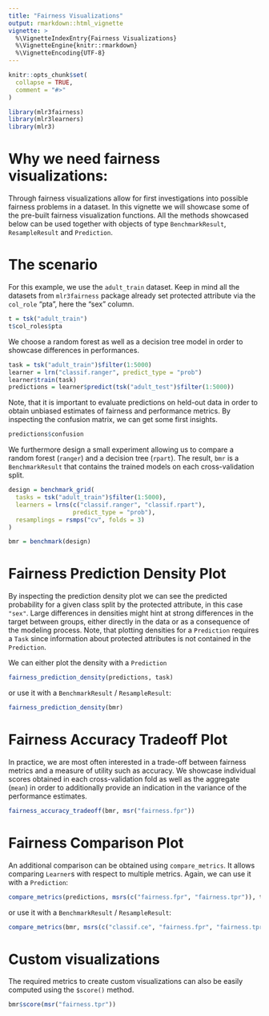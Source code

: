 ```yaml
---
title: "Fairness Visualizations"
output: rmarkdown::html_vignette
vignette: >
  %\VignetteIndexEntry{Fairness Visualizations}
  %\VignetteEngine{knitr::rmarkdown}
  %\VignetteEncoding{UTF-8}
---
```


```r
knitr::opts_chunk$set(
  collapse = TRUE,
  comment = "#>"
)
```

```r
library(mlr3fairness)
library(mlr3learners)
library(mlr3)
```

# Why we need fairness visualizations:

Through fairness visualizations allow for first investigations into possible fairness problems in a dataset.
In this vignette we will showcase some of the pre-built fairness visualization functions.
All the methods showcased below can be used together with objects of type `BenchmarkResult`, `ResampleResult` and `Prediction`.

# The scenario

For this example, we use the `adult_train` dataset.
Keep in mind all the datasets from `mlr3fairness` package already set protected attribute via the `col_role` "pta", here the "sex" column.

```r
t = tsk("adult_train")
t$col_roles$pta
```
We choose a random forest as well as a decision tree model in order to showcase differences in performances.

```r
task = tsk("adult_train")$filter(1:5000)
learner = lrn("classif.ranger", predict_type = "prob")
learner$train(task)
predictions = learner$predict(tsk("adult_test")$filter(1:5000))
```
Note, that it is important to evaluate predictions on held-out data in order to obtain unbiased estimates of fairness and performance metrics.
By inspecting the confusion matrix, we can get some first insights.

```r
predictions$confusion
```

We furthermore design a small experiment allowing us to compare a random forest (`ranger`) and a decision tree (`rpart`). The result, `bmr` is a `BenchmarkResult` that contains the trained models on each cross-validation split.


```r
design = benchmark_grid(
  tasks = tsk("adult_train")$filter(1:5000),
  learners = lrns(c("classif.ranger", "classif.rpart"),
                  predict_type = "prob"),
  resamplings = rsmps("cv", folds = 3)
)

bmr = benchmark(design)
```

# Fairness Prediction Density Plot

By inspecting the prediction density plot we can see the predicted probability for a given class split by the protected attribute, in this case `"sex"`. Large differences in densities might hint at strong differences in the target between groups, either directly in the data or as a consequence of the modeling process. Note, that plotting densities for a `Prediction`
requires a `Task` since information about protected attributes is not contained in the `Prediction`.

We can either plot the density with a `Prediction`
```r
fairness_prediction_density(predictions, task)
```

or use it with a `BenchmarkResult` / `ResampleResult`:

```r
fairness_prediction_density(bmr)
```

# Fairness Accuracy Tradeoff Plot

In practice, we are most often interested in a trade-off between fairness metrics and a measure of utility such as accuracy.
We showcase individual scores obtained in each cross-validation fold as well as the aggregate (`mean`) in order to additionally provide an indication in the variance of the performance estimates.

```r
fairness_accuracy_tradeoff(bmr, msr("fairness.fpr"))
```

# Fairness Comparison Plot

An additional comparison can be obtained using `compare_metrics`. It allows comparing `Learner`s with respect to multiple metrics.
Again, we can use it with a `Prediction`:

```r
compare_metrics(predictions, msrs(c("fairness.fpr", "fairness.tpr")), task)
```

or use it with a `BenchmarkResult` / `ResampleResult`:

```r
compare_metrics(bmr, msrs(c("classif.ce", "fairness.fpr", "fairness.tpr")))
```

# Custom visualizations

The required metrics to create custom visualizations can also be easily computed using the `$score()` method.

```r
bmr$score(msr("fairness.tpr"))
```
